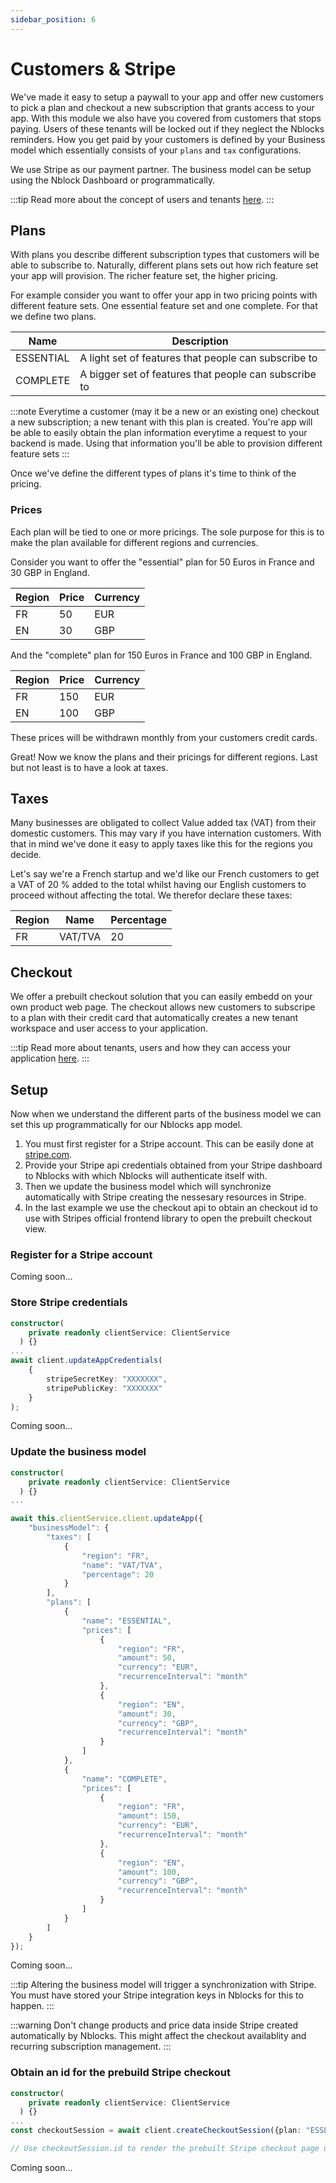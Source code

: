 ```yaml
---
sidebar_position: 6
---
```


# Customers & Stripe


We've made it easy to setup a paywall to your app and offer new customers to pick a plan and checkout a new subscription that grants access to your app.
With this module we also have you covered from customers that stops paying. Users of these tenants will be locked out if they neglect the Nblocks reminders.
How you get paid by your customers is defined by your Business model which essentially consists of your `plans` and `tax` configurations.

We use Stripe as our payment partner.
The business model can be setup using the Nblock Dashboard or programmatically.

:::tip
Read more about the concept of users and tenants [here](tenants-users.mdx).
:::

## Plans
With plans you describe different subscription types that customers will be able to subscribe to. 
Naturally, different plans sets out how rich feature set your app will provision. The richer feature set, the higher pricing.

For example consider you want to offer your app in two pricing points with different feature sets. One essential feature set and one complete. 
For that we define two plans.

| Name          | Description
| -----------   | -----------   |
| ESSENTIAL     | A light set of features that people can subscribe to |
| COMPLETE      | A bigger set of features that people can subscribe to |

:::note
Everytime a customer (may it be a new or an existing one) checkout a new subscription; a new tenant with this plan is created. 
You're app will be able to easily obtain the plan information everytime a request to your backend is made. 
Using that information you'll be able to provision different feature sets
:::

Once we've define the different types of plans it's time to think of the pricing.

### Prices
Each plan will be tied to one or more pricings. The sole purpose for this is to make the plan available for different regions and currencies.

Consider you want to offer the "essential" plan for 50 Euros in France and 30 GBP in England.

| Region      | Price    | Currency |
| -----------   | -----------   | -----------   |
| FR     | 50 | EUR  |
| EN      | 30 | GBP   |

And the "complete" plan for 150 Euros in France and 100 GBP in England.

| Region      | Price    | Currency |
| -----------   | -----------   | -----------   |
| FR     | 150 | EUR  |
| EN      | 100 | GBP   |

These prices will be withdrawn monthly from your customers credit cards. 

Great! Now we know the plans and their pricings for different regions. Last but not least is to have a look at taxes.

## Taxes
Many businesses are obligated to collect Value added tax (VAT) from their domestic customers. This may vary if you have internation customers. 
With that in mind we've done it easy to apply taxes like this for the regions you decide.

Let's say we're a French startup and we'd like our French customers to get a VAT of 20 % added to the total whilst having our English customers to proceed without affecting the total.
We therefor declare these taxes:

| Region      | Name    | Percentage |
| -----------   | -----------   | -----------   |
| FR     | VAT/TVA | 20  |

## Checkout
We offer a prebuilt checkout solution that you can easily embedd on your own product web page. 
The checkout allows new customers to subscripe to a plan with their credit card that automatically creates a new tenant workspace and user access to your application. 

:::tip
Read more about tenants, users and how they can access your application [here](tenants-users).
:::

## Setup
Now when we understand the different parts of the business model we can set this up programmatically for our Nblocks app model.
1. You must first register for a Stripe account. This can be easily done at [stripe.com](https://stripe.com).
1. Provide your Stripe api credentials obtained from your Stripe dashboard to Nblocks with which Nblocks will authenticate itself with.
1. Then we update the business model which will synchronize automatically with Stripe creating the nessesary resources in Stripe.
1. In the last example we use the checkout api to obtain an checkout id to use with Stripes official frontend library to open the prebuilt checkout view.

### Register for a Stripe account
Coming soon...

### Store Stripe credentials

<Tabs>
<TabItem value="nestjs" label="NestJS" default>

```typescript
constructor(
    private readonly clientService: ClientService
  ) {}
...
await client.updateAppCredentials(
    {
        stripeSecretKey: "XXXXXXX", 
        stripePublicKey: "XXXXXXX"
    }
);
```

</TabItem>
<TabItem value="expressjs" label="Express.js">
Coming soon...
</TabItem>
</Tabs>

### Update the business model
<Tabs>
<TabItem value="nestjs" label="NestJS" default>

```typescript
constructor(
    private readonly clientService: ClientService
  ) {}
...

await this.clientService.client.updateApp({
    "businessModel": {
        "taxes": [
            {
                "region": "FR",
                "name": "VAT/TVA",
                "percentage": 20
            }
        ],
        "plans": [
            {
                "name": "ESSENTIAL",
                "prices": [
                    {
                        "region": "FR",
                        "amount": 50,
                        "currency": "EUR",
                        "recurrenceInterval": "month"
                    },
                    {
                        "region": "EN",
                        "amount": 30,
                        "currency": "GBP",
                        "recurrenceInterval": "month"
                    }
                ]
            },
            {
                "name": "COMPLETE",
                "prices": [
                    {
                        "region": "FR",
                        "amount": 150,
                        "currency": "EUR",
                        "recurrenceInterval": "month"
                    },
                    {
                        "region": "EN",
                        "amount": 100,
                        "currency": "GBP",
                        "recurrenceInterval": "month"
                    }
                ]
            }
        ]
    }
});
```

</TabItem>
<TabItem value="expressjs" label="Express.js">
Coming soon...
</TabItem>
</Tabs>

:::tip
Altering the business model will trigger a synchronization with Stripe. You must have stored your Stripe integration keys in Nblocks for this to happen.
:::

:::warning
Don't change products and price data inside Stripe created automatically by Nblocks. This might affect the checkout availablity and recurring subscription management.
:::

### Obtain an id for the prebuild Stripe checkout

<Tabs>
<TabItem value="nestjs" label="NestJS" default>

```typescript
constructor(
    private readonly clientService: ClientService
  ) {}
...
const checkoutSession = await client.createCheckoutSession({plan: "ESSENTIAL", region: "FR"});

// Use checkoutSession.id to render the prebuilt Stripe checkout page using Stripe JS Lib.
```

</TabItem>
<TabItem value="expressjs" label="Express.js">
Coming soon...
</TabItem>
</Tabs>